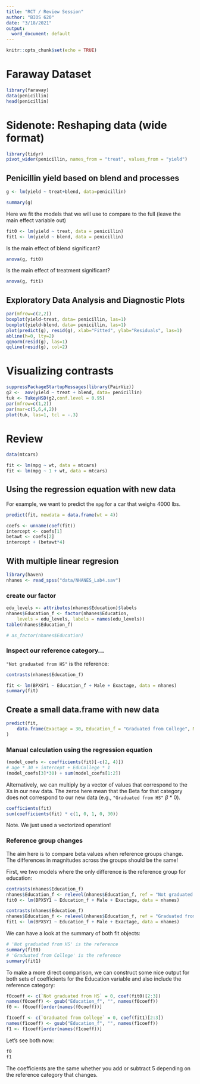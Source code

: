 ```yaml
---
title: "RCT / Review Session"
author: "BIOS 620"
date: "3/18/2021"
output:
  word_document: default
---
```


```r
knitr::opts_chunk$set(echo = TRUE)
```

# Faraway Dataset

```r
library(faraway)
data(penicillin)
head(penicillin)
```

# Sidenote: Reshaping data (wide format)

```r
library(tidyr)
pivot_wider(penicillin, names_from = "treat", values_from = "yield")
```


## Penicillin yield based on blend and processes

```r
g <- lm(yield ~ treat+blend, data=penicillin)
```

```r
summary(g)
```

Here we fit the models that we will use to compare to the full (leave the
main effect variable out)

```r
fit0 <- lm(yield ~ treat, data = penicillin)
fit1 <- lm(yield ~ blend, data = penicillin)
```

Is the main effect of blend significant? 

```r
anova(g, fit0)
```

Is the main effect of treatment significant? 

```r
anova(g, fit1)
```

## Exploratory Data Analysis and Diagnostic Plots

```r
par(mfrow=c(2,2))
boxplot(yield~treat, data= penicillin, las=1)
boxplot(yield~blend, data= penicillin, las=1)
plot(predict(g), resid(g), xlab="Fitted", ylab="Residuals", las=1)
abline(h=0, lty=2)
qqnorm(resid(g), las=1)
qqline(resid(g), col=2)
```

# Visualizing contrasts

```r
suppressPackageStartupMessages(library(PairViz))
g2 <-  aov(yield ~ treat + blend, data= penicillin)
tuk <- TukeyHSD(g2,conf.level = 0.95)
par(mfrow=c(1,2))
par(mar=c(5,6,4,2))
plot(tuk, las=1, tcl = -.3)
```

# Review

```r
data(mtcars)
```

```r
fit <- lm(mpg ~ wt, data = mtcars)
fit <- lm(mpg ~ 1 + wt, data = mtcars)
```

## Using the regression equation with new data

For example, we want to predict the `mpg` for a car that weighs 4000 lbs.

```r
predict(fit, newdata = data.frame(wt = 4))
```

```r
coefs <- unname(coef(fit))
intercept <- coefs[1]
betawt <- coefs[2]
intercept + (betawt*4)
```

## With multiple linear regresion

```r
library(haven)
nhanes <- read_spss("data/NHANES_Lab4.sav")
```

### create our factor

```r
edu_levels <- attributes(nhanes$Education)$labels
nhanes$Education_f <- factor(nhanes$Education,
    levels = edu_levels, labels = names(edu_levels))
table(nhanes$Education_f)

# as_factor(nhanes$Education)
```

### Inspect our reference category...

`"Not graduated from HS"` is the reference:

```r
contrasts(nhanes$Education_f)
```

```r
fit <- lm(BPXSY1 ~ Education_f + Male + Exactage, data = nhanes)
summary(fit)
```

## Create a small data.frame with new data

```r
predict(fit,
    data.frame(Exactage = 30, Education_f = "Graduated from College", Male = 0)
)
```

### Manual calculation using the regression equation

```r
(model_coefs <- coefficients(fit)[-c(2, 4)])
# age * 30 + intercept + EduCollege * 1
(model_coefs[3]*30) + sum(model_coefs[1:2])
```

Alternatively, we can multiply by a vector of values that correspond to the
Xs in our new data. The zeros here mean that the Beta for that category does not
correspond to our new data (e.g., `"Graduated from HS"` $\beta$ * 0).

```r
coefficients(fit)
sum(coefficients(fit) * c(1, 0, 1, 0, 30))
```

Note. We just used a vectorized operation!

### Reference group changes

The aim here is to compare beta values when reference groups change. 
The differences in magnitudes across the groups should be the same!

First, we two models where the only difference is the reference group
for education:

```r
contrasts(nhanes$Education_f)
nhanes$Education_f <- relevel(nhanes$Education_f, ref = "Not graduated from HS")
fit0 <- lm(BPXSY1 ~ Education_f + Male + Exactage, data = nhanes)

contrasts(nhanes$Education_f)
nhanes$Education_f <- relevel(nhanes$Education_f, ref = "Graduated from College")
fit1 <- lm(BPXSY1 ~ Education_f + Male + Exactage, data = nhanes)
```

We can have a look at the summary of both fit objects:

```r
# 'Not graduated from HS' is the reference
summary(fit0)
# 'Graduated from College' is the reference
summary(fit1)
```

To make a more direct comparison, we can construct some nice output for
both sets of coefficients for the Education variable and also include the
reference category:

```r
f0coeff <- c(`Not graduated from HS` = 0, coef(fit0)[2:3])
names(f0coeff) <- gsub("Education_f", "", names(f0coeff))
f0 <- f0coeff[order(names(f0coeff))]
```

```r
f1coeff <- c(`Graduated from College` = 0, coef(fit1)[2:3])
names(f1coeff) <- gsub("Education_f", "", names(f1coeff))
f1 <- f1coeff[order(names(f1coeff))]
```

Let's see both now:

```r
f0
f1
```

The coefficients are the same whether you add or subtract 5 depending on
the reference category that changes. 


